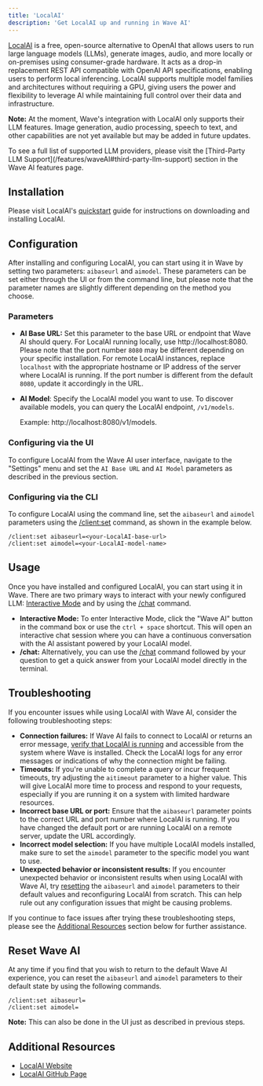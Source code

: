 ```yaml
---
title: 'LocalAI'
description: 'Get LocalAI up and running in Wave AI'
---
```


[LocalAI](https://localai.io/) is a free, open-source alternative to OpenAI that allows users to run large language models (LLMs), generate images, audio, and more locally or on-premises using consumer-grade hardware. It acts as a drop-in replacement REST API compatible with OpenAI API specifications, enabling users to perform local inferencing. LocalAI supports multiple model families and architectures without requiring a GPU, giving users the power and flexibility to leverage AI while maintaining full control over their data and infrastructure.

**Note:** At the moment, Wave's integration with LocalAI only supports their LLM features. Image generation, audio processing, speech to text, and other capabilities are not yet available but may be added in future updates.

<Tip>
To see a full list of supported LLM providers, please visit the [Third-Party LLM Support](/features/waveAI#third-party-llm-support) section in the Wave AI features page.
</Tip>

## Installation
Please visit LocalAI's [quickstart](https://localai.io/basics/getting_started/) guide for instructions on downloading and installing LocalAI.

## Configuration
After installing and configuring LocalAI, you can start using it in Wave by setting two parameters: `aibaseurl` and `aimodel`. These parameters can be set either through the UI or from the command line, but please note that the parameter names are slightly different depending on the method you choose.

### **Parameters**

- **AI Base URL:** Set this parameter to the base URL or endpoint that Wave AI should query. For LocalAI running locally, use http://localhost:8080. Please note that the port number `8080` may be different depending on your specific installation. For remote LocalAI instances, replace `localhost` with the appropriate hostname or IP address of the server where LocalAI is running. If the port number is different from the default `8080`, update it accordingly in the URL.
- **AI Model**: Specify the LocalAI model you want to use. To discover available models, you can query the LocalAI endpoint, `/v1/models`.

    Example: http://localhost:8080/v1/models.

### Configuring via the UI
To configure LocalAI from the Wave AI user interface, navigate to the "Settings" menu and set the `AI Base URL` and `AI Model` parameters as described in the previous section.

### Configuring via the CLI
To configure LocalAI using the command line, set the `aibaseurl` and `aimodel` parameters using the [/client:set](/reference/slashcommands#client-set) command, as shown in the example below.

```
/client:set aibaseurl=<your-LocalAI-base-url>
/client:set aimodel=<your-LocalAI-model-name>
```

## Usage
Once you have installed and configured LocalAI, you can start using it in Wave. There are two primary ways to interact with your newly configured LLM: [Interactive Mode](/features/waveAI#interactive) and by using the [/chat](/features/waveAI#chat-command) command.

- **Interactive Mode:** To enter Interactive Mode, click the "Wave AI" button in the command box or use the `ctrl + space` shortcut. This will open an interactive chat session where you can have a continuous conversation with the AI assistant powered by your LocalAI model.
- **/chat:** Alternatively, you can use the [/chat](/features/waveAI#chat-command) command followed by your question to get a quick answer from your LocalAI model directly in the terminal.

## Troubleshooting
If you encounter issues while using LocalAI with Wave AI, consider the following troubleshooting steps:

- **Connection failures:** If Wave AI fails to connect to LocalAI or returns an error message, [verify that LocalAI is running](https://localai.io/basics/getting_started/#text-generation) and accessible from the system where Wave is installed. Check the LocalAI logs for any error messages or indications of why the connection might be failing.
- **Timeouts:** If you're unable to complete a query or incur frequent timeouts, try adjusting the `aitimeout` parameter to a higher value. This will give LocalAI more time to process and respond to your requests, especially if you are running it on a system with limited hardware resources.
- **Incorrect base URL or port:** Ensure that the `aibaseurl` parameter points to the correct URL and port number where LocalAI is running. If you have changed the default port or are running LocalAI on a remote server, update the URL accordingly.
- **Incorrect model selection:** If you have multiple LocalAI models installed, make sure to set the `aimodel` parameter to the specific model you want to use.
- **Unexpected behavior or inconsistent results:** If you encounter unexpected behavior or inconsistent results when using LocalAI with Wave AI, try [resetting](#reset-wave-ai) the `aibaseurl` and `aimodel` parameters to their default values and reconfiguring LocalAI from scratch. This can help rule out any configuration issues that might be causing problems.

If you continue to face issues after trying these troubleshooting steps, please see the [Additional Resources](#additional-resources) section below for further assistance.


## Reset Wave AI
At any time if you find that you wish to return to the default Wave AI experience, you can reset the `aibaseurl` and `aimodel` parameters to their default state by using the following commands.

```
/client:set aibaseurl=
/client:set aimodel=
```
**Note:** This can also be done in the UI just as described in previous steps.

## Additional Resources
* [LocalAI Website](https://localai.io/)
* [LocalAI GitHub Page](https://github.com/mudler/LocalAI)